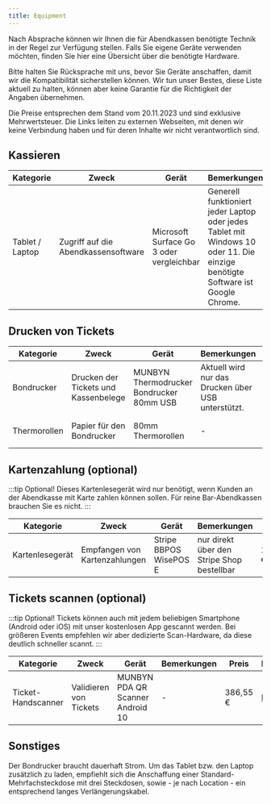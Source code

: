 ```yaml
---
title: Equipment
---
```


Nach Absprache können wir Ihnen die für Abendkassen benötigte Technik in der Regel zur Verfügung stellen. Falls Sie eigene Geräte verwenden möchten, finden Sie hier eine Übersicht über die benötigte Hardware.

Bitte halten Sie Rücksprache mit uns, bevor Sie Geräte anschaffen, damit wir die Kompatibilität sicherstellen können. Wir tun unser Bestes, diese Liste aktuell zu halten, können aber keine Garantie für die Richtigkeit der Angaben übernehmen.

Die Preise entsprechen dem Stand vom 20.11.2023 und sind exklusive Mehrwertsteuer. Die Links leiten zu externen Webseiten, mit denen wir keine Verbindung haben und für deren Inhalte wir nicht verantwortlich sind.

## Kassieren
| Kategorie | Zweck | Gerät | Bemerkungen | Preis | Link |
| --- | --- | --- | --- | --- | --- |
| Tablet / Laptop | Zugriff auf die Abendkassensoftware | Microsoft Surface Go 3 oder vergleichbar | Generell funktioniert jeder Laptop oder jedes Tablet mit Windows 10 oder 11. Die einzige benötigte Software ist Google Chrome. | 378,14 € | [Link](https://amzn.eu/d/dVmfpqy) |

## Drucken von Tickets
| Kategorie | Zweck | Gerät | Bemerkungen | Preis | Link |
| --- | --- | --- | --- | --- | --- |
| Bondrucker | Drucken der Tickets und Kassenbelege | MUNBYN Thermodrucker Bondrucker 80mm USB | Aktuell wird nur das Drucken über USB unterstützt. | 103,52 € | [Link](https://amzn.eu/d/8HYSeRV) |
| Thermorollen | Papier für den Bondrucker | 80mm Thermorollen | - | 12,00 € / 5 Rollen | [Link](https://amzn.eu/d/hu8PQns) |

## Kartenzahlung (optional)

:::tip Optional!
Dieses Kartenlesegerät wird nur benötigt, wenn Kunden an der Abendkasse mit Karte zahlen können sollen. Für reine Bar-Abendkassen brauchen Sie es nicht.
:::

| Kategorie | Zweck | Gerät | Bemerkungen | Preis | Link |
| --- | --- | --- | --- | --- | --- |
| Kartenlesegerät | Empfangen von Kartenzahlungen | Stripe BBPOS WisePOS E | nur direkt über den Stripe Shop bestellbar | 199,00 € | [Link](https://dashboard.stripe.com/terminal/shop) |

## Tickets scannen (optional)

:::tip Optional!
Tickets können auch mit jedem beliebigen Smartphone (Android oder iOS) mit unser kostenlosen App gescannt werden. Bei größeren Events empfehlen wir aber dedizierte Scan-Hardware, da diese deutlich schneller scannt.
:::

| Kategorie | Zweck | Gerät | Bemerkungen | Preis | Link |
| --- | --- | --- | --- | --- | --- |
| Ticket-Handscanner | Validieren von Tickets | MUNBYN PDA QR Scanner Android 10 | - | 386,55 € | [Link](https://amzn.eu/d/1mtlIdk) |

## Sonstiges

Der Bondrucker braucht dauerhaft Strom. Um das Tablet bzw. den Laptop zusätzlich zu laden, empfiehlt sich die Anschaffung einer Standard-Mehrfachsteckdose mit drei Steckdosen, sowie - je nach Location - ein entsprechend langes Verlängerungskabel.